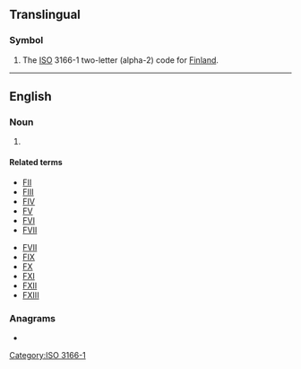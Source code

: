 {{also|fi|Fi|fi-|.fi|fi.|fí|Appendix:Variations of "fi"}}
==Translingual==

===Symbol===
{{head|mul|symbol}}
# The [[ISO]] 3166-1 two-letter (alpha-2) code for [[Finland]].

[[Category:ISO 3166-1]]

----

==English==

===Noun===
{{head|en|noun}}
# {{abbreviation of|lang=en|factor I}} {{gloss|[[w:clotting factor I|clotting factor I]]}}

====Related terms====
{{rel-top|clotting factor I}}
* [[FII]]
* [[FIII]]
* [[FIV]]
* [[FV]]
* [[FVI]]
* [[FVII]]
{{rel-mid}}
* [[FVII]]
* [[FIX]]
* [[FX]]
* [[FXI]]
* [[FXII]]
* [[FXIII]]
{{rel-bottom}}

===Anagrams===
* {{anagrams|en|a=fi|IF|if}}